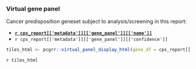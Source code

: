 <br><br>

### Virtual gene panel

Cancer predisposition geneset subject to analysis/screening in this report:

   *  __[`r cps_report[['metadata']][['gene_panel']][['name']]`](`r cps_report[['metadata']][['gene_panel']][['url']]`)__
   *  `r cps_report[['metadata']][['gene_panel']][['confidence']]`
   
```r
tiles_html <- pcgrr::virtual_panel_display_html(gene_df = cps_report[['metadata']][['gene_panel']][['genes']])
```

`r tiles_html`

<br><br>
